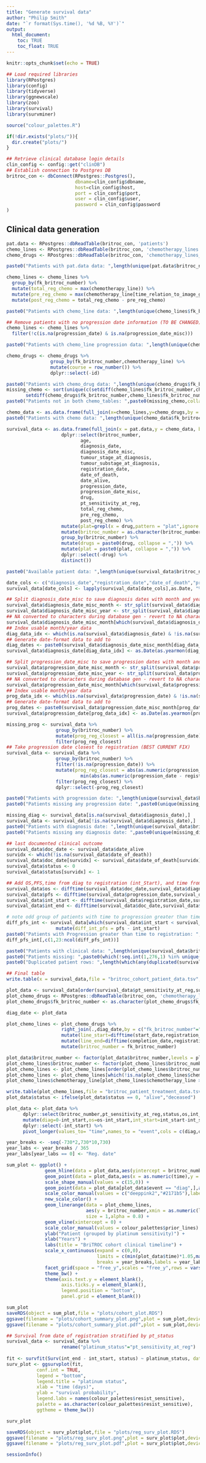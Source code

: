 ```yaml
---
title: "Generate survival data"
author: "Philip Smith"
date: "`r format(Sys.time(), '%d %B, %Y')`"
output: 
  html_document:
    toc: TRUE
    toc_float: TRUE
---
```


```r
knitr::opts_chunk$set(echo = TRUE)
```

```r
## Load required libraries
library(RPostgres)
library(config)
library(tidyverse)
library(ggnewscale)
library(zoo)
library(survival)
library(survminer)
```

```r
source("colour_palettes.R")
```

```r
if(!dir.exists("plots/")){
  dir.create("plots/")
}
```

```r
## Retrieve clinical database login details
clin_config <- config::get("clinDB")
## Establish connection to Postgres DB
britroc_con <- dbConnect(RPostgres::Postgres(),
                         dbname=clin_config$dbname,
                         host=clin_config$host,
                         port = clin_config$port,
                         user = clin_config$user,
                         password = clin_config$password
)
```

## Clinical data generation

```r
pat.data <- RPostgres::dbReadTable(britroc_con, 'patients')
chemo_lines <- RPostgres::dbReadTable(britroc_con, 'chemotherapy_lines')
chemo_drugs <- RPostgres::dbReadTable(britroc_con, 'chemotherapy_lines_drugs')
```

```r
paste0("Patients with pat.data data: ",length(unique(pat.data$britroc_number)))

chemo_lines <- chemo_lines %>%
  group_by(fk_britroc_number) %>%
  mutate(total_reg_chemo = max(chemotherapy_line)) %>%
  mutate(pre_reg_chemo = max(chemotherapy_line[time_relation_to_image_guided_biopsy == "before"])) %>%
  mutate(post_reg_chemo = total_reg_chemo - pre_reg_chemo)

paste0("Patients with chemo_line data: ",length(unique(chemo_lines$fk_britroc_number)))

## Remove patients with no progression date information (TO BE CHANGED)
chemo_lines <- chemo_lines %>%
  filter(!c(is.na(progression_date) & is.na(progression_date_misc)))

paste0("Patients with chemo_line progression data: ",length(unique(chemo_lines$fk_britroc_number)))

chemo_drugs <- chemo_drugs %>%
                group_by(fk_britroc_number,chemotherapy_line) %>%
                mutate(course = row_number()) %>%
                dplyr::select(-id)

paste0("Patients with chemo_drug data: ",length(unique(chemo_drugs$fk_britroc_number)))
missing_chemo <- sort(unique(c(setdiff(chemo_lines$fk_britroc_number,chemo_drugs$fk_britroc_number),
       setdiff(chemo_drugs$fk_britroc_number,chemo_lines$fk_britroc_number))))
paste0("Patients not in both chemo_tables: ",paste0(missing_chemo,collapse = ","))
```

```r
chemo_data <- as.data.frame(full_join(x=chemo_lines,y=chemo_drugs,by = c("fk_britroc_number","chemotherapy_line")))
paste0("Patients with chemo data: ",length(unique(chemo_data$fk_britroc_number)))

survival_data <- as.data.frame(full_join(x = pat.data,y = chemo_data, by = c("britroc_number"="fk_britroc_number")) %>%
                    dplyr::select(britroc_number,
                           age,
                           diagnosis_date,
                           diagnosis_date_misc,
                           tumour_stage_at_diagnosis,
                           tumour_substage_at_diagnosis,
                           registration_date,
                           date_of_death,
                           date_alive,
                           progression_date,
                           progression_date_misc,
                           drug,
                           pt_sensitivity_at_reg,
                           total_reg_chemo,
                           pre_reg_chemo,
                           post_reg_chemo) %>%
                    mutate(plat=grepl(x = drug,pattern = "plat",ignore.case = T)) %>%
                    mutate(britroc_number = as.character(britroc_number)) %>%
                    group_by(britroc_number) %>%
                    mutate(drugs = paste0(drug, collapse = ",")) %>%
                    mutate(plat = paste0(plat, collapse = ",")) %>%
                    dplyr::select(-drug) %>%
                    distinct())

paste0("Available patient data: ",length(unique(survival_data$britroc_number)))
```

```r
date_cols <- c("diagnosis_date","registration_date","date_of_death","progression_date","date_alive")
survival_data[date_cols] <- lapply(survival_data[date_cols],as.Date, "%m/%d/%Y")

## Split diagnosis_date_misc to save diagnosis dates with month and year data but no day
survival_data$diagnosis_date_misc_month <- str_split(survival_data$diagnosis_date_misc,pattern = " ",n = 2,simplify = T)[,1]
survival_data$diagnosis_date_misc_year <- str_split(survival_data$diagnosis_date_misc,pattern = " ",n = 2,simplify = T)[,2]
## NA converted to characters during database gen - revert to NA characters
survival_data$diagnosis_date_misc_month[which(survival_data$diagnosis_date_misc_month == "NA")] <- NA
## Index usable month/year data
diag_data_idx <- which(is.na(survival_data$diagnosis_date) & !is.na(survival_data$diagnosis_date_misc_month) & !is.na(survival_data$diagnosis_date_misc_year))
## Generate date-format data to add to 
diag_dates <- paste0(survival_data$diagnosis_date_misc_month[diag_data_idx],survival_data$diagnosis_date_misc_year[diag_data_idx])
survival_data$diagnosis_date[diag_data_idx] <- as.Date(as.yearmon(diag_dates, format = "%b%Y"))

## Split progression_date_misc to save progression dates with month and year data but no day
survival_data$progression_date_misc_month <- str_split(survival_data$progression_date_misc,pattern = " ",n = 2,simplify = T)[,1]
survival_data$progression_date_misc_year <- str_split(survival_data$progression_date_misc,pattern = " ",n = 2,simplify = T)[,2]
## NA converted to characters during database gen - revert to NA characters
survival_data$progression_date_misc_month[which(survival_data$progression_date_misc_month == "NA")] <- NA
## Index usable month/year data
prog_data_idx <- which(is.na(survival_data$progression_date) & !is.na(survival_data$progression_date_misc_month) & !is.na(survival_data$progression_date_misc_year))
## Generate date-format data to add to 
prog_dates <- paste0(survival_data$progression_date_misc_month[prog_data_idx],survival_data$progression_date_misc_year[prog_data_idx])
survival_data$progression_date[prog_data_idx] <- as.Date(as.yearmon(prog_dates, format = "%b%Y"))
```

```r
missing_prog <- survival_data %>%
                  group_by(britroc_number) %>%
                  mutate(prog_reg_closest = all(is.na(progression_date))) %>%
                  filter(prog_reg_closest)
## Take progression date closest to registration (BEST CURRENT FIX)
survival_data <- survival_data %>%
                  group_by(britroc_number) %>%
                  filter(!is.na(progression_date)) %>%
                  mutate(prog_reg_closest = abs(as.numeric(progression_date - registration_date)) == 
                           min(abs(as.numeric(progression_date - registration_date)),na.rm = T)) %>%
                  filter(prog_reg_closest) %>%
                  dplyr::select(-prog_reg_closest)

paste0("Patients with progression date: ",length(unique(survival_data$britroc_number)))
paste0("Patients missing any progression date: ",paste0(unique(missing_prog$britroc_number),collapse = ", "))
```

```r
missing_diag <- survival_data[is.na(survival_data$diagnosis_date),]
survival_data <- survival_data[!is.na(survival_data$diagnosis_date),]
paste0("Patients with diagnosis date: ",length(unique(survival_data$britroc_number)))
paste0("Patients missing any diagnosis date: ",paste0(unique(missing_diag$britroc_number),collapse = ", "))
```

```r
## last documented clinical outcome 
survival_data$doc_date <- survival_data$date_alive
survidx <- which(!is.na(survival_data$date_of_death))
survival_data$doc_date[survidx] <- survival_data$date_of_death[survidx]
survival_data$status <- 0
survival_data$status[survidx] <- 1

## Add OS,PFS,time from diag to registration (int_Start), and time from diag to end time point (int_end)
survival_data$os <- difftime(survival_data$doc_date,survival_data$diagnosis_date)
survival_data$pfs <- difftime(survival_data$progression_date,survival_data$diagnosis_date)
survival_data$int_start <- difftime(survival_data$registration_date,survival_data$diagnosis_date)
survival_data$int_end <- difftime(survival_data$doc_date,survival_data$diagnosis_date)
```

```r
# note odd group of patients with time to progression greater than time to registration - given that progression is the reason for registration
diff_pfs_int <- survival_data[which(survival_data$int_start < survival_data$pfs),] %>%
                  mutate(diff_int_pfs = pfs - int_start)
paste0("Patients with Progression greater than time to registration: ",length(unique(survival_data$britroc_number[which(survival_data$int_start < survival_data$pfs)])))
diff_pfs_int[,c(1,23:ncol(diff_pfs_int))]
```

```r
paste0("Patients with clinical data: ",length(unique(survival_data$britroc_number)))
paste0("Patients missing: ",paste0(which(!seq.int(1,276,1) %in% unique(survival_data$britroc_number)),collapse = ", "))
paste0("Duplicated patient rows: ",length(which(any(duplicated(survival_data$britroc_number)))))

## Final table
write.table(x = survival_data,file = "britroc_cohort_patient_data.tsv",quote = F,sep = "\t",row.names = F,col.names = T)
```

```r
plot_data <- survival_data[order(survival_data$pt_sensitivity_at_reg,survival_data$os,decreasing = FALSE),]
plot_chemo_drugs <- RPostgres::dbReadTable(britroc_con, 'chemotherapy_lines_drugs')
plot_chemo_drugs$fk_britroc_number <- as.character(plot_chemo_drugs$fk_britroc_number)

diag_date <- plot_data

plot_chemo_lines <- plot_chemo_drugs %>%
                    right_join(.,diag_date,by = c("fk_britroc_number"="britroc_number")) %>%
                    mutate(line_start=difftime(start_date,registration_date,units = "days")) %>%
                    mutate(line_end=difftime(completion_date,registration_date,units = "days")) %>%
                    mutate(britroc_number = fk_britroc_number)

plot_data$britroc_number <- factor(plot_data$britroc_number,levels = plot_data$britroc_number)
plot_chemo_lines$britroc_number <- factor(plot_chemo_lines$britroc_number,levels = plot_data$britroc_number)
plot_chemo_lines <- plot_chemo_lines[order(plot_chemo_lines$britroc_number),]
plot_chemo_lines <- plot_chemo_lines[which(!is.na(plot_chemo_lines$chemotherapy_line)),]
plot_chemo_lines$chemotherapy_line[plot_chemo_lines$chemotherapy_line > 4] <- "5+"

write.table(plot_chemo_lines,file = "britroc_patient_treatment_data.tsv",quote = F,sep = "\t",row.names = F,col.names = T)
plot_data$status <- ifelse(plot_data$status == 0, "alive","deceased")

plot_data <- plot_data %>%
      dplyr::select(britroc_number,pt_sensitivity_at_reg,status,os,int_start) %>%
      mutate(diag=0-int_start,os=os-int_start,int_start=int_start-int_start) %>%
      dplyr::select(-int_start) %>%
      pivot_longer(values_to= "time",names_to = "event",cols = c(diag,os))

year_breaks <- -seq(-730*2,730*10,730)
year_labs <- year_breaks / 365
year_labs[year_labs == 0] <- "Reg. date"

sum_plot <- ggplot() +
              geom_hline(data = plot_data,aes(yintercept = britroc_number),color = "grey95") +
              geom_point(data = plot_data,aes(x = as.numeric(time),y = britroc_number,shape = status,color = event)) +
              scale_shape_manual(values = c(15,0)) +
              geom_point(data = plot_data[plot_data$event == "diag",],aes(x = as.numeric(time),y = britroc_number,color = event),shape = 15) +
              scale_color_manual(values = c("deeppink2","#2171b5"),labels = c("diagnosis","last follow up")) +
              new_scale_color() +
              geom_linerange(data = plot_chemo_lines,
                             aes(y = britroc_number,xmin = as.numeric(line_start),xmax = as.numeric(line_end),color = chemotherapy_line),
                             size = 1,alpha = 0.8) +
              geom_vline(xintercept = 0) +
              scale_color_manual(values = colour_palettes$prior_lines) +
              ylab("Patient (grouped by platinum sensitivity)") +
              xlab("Years") +
              labs(title = "BriTROC cohort clinical timeline") +
              scale_x_continuous(expand = c(0,0),
                                 limits = c(min(plot_data$time)*1.05,max(plot_data$time)*1.05),
                                 breaks = year_breaks,labels = year_labs) +
              facet_grid(space = "free_y",scales = "free_y",rows = vars(pt_sensitivity_at_reg),switch = "y") +
              theme_bw() +
              theme(axis.text.y = element_blank(),
                    axis.ticks.y = element_blank(),
                    legend.position = "bottom",
                    panel.grid = element_blank())

sum_plot
saveRDS(object = sum_plot,file = "plots/cohort_plot.RDS")
ggsave(filename = "plots/cohort_summary_plot.png",plot = sum_plot,device = "png",width = 12,height = 9,dpi = 300,units = "in")
ggsave(filename = "plots/cohort_summary_plot.pdf",plot = sum_plot,device = "pdf",width = 12,height = 9,dpi = 300,units = "in")
```

```r
## Survival from date of registration stratified by pt_status
survival_data <- survival_data %>%
                    rename("platinum_status"="pt_sensitivity_at_reg")
    
fit <- survfit(Surv(int_end - int_start, status) ~ platinum_status, data = survival_data)
surv_plot <- ggsurvplot(fit,
           conf.int = TRUE,
           legend = "bottom",
           legend.title = "platinum status",
           xlab = "time (days)",
           ylab = "survival probability",
           legend.labs = names(colour_palettes$resist_sensitive),
           palette = as.character(colour_palettes$resist_sensitive),
           ggtheme = theme_bw())

surv_plot

saveRDS(object = surv_plot$plot,file = "plots/reg_surv_plot.RDS")
ggsave(filename = "plots/reg_surv_plot.png",plot = surv_plot$plot,device = "png",width = 8,height = 8,dpi = 300,units = "in")
ggsave(filename = "plots/reg_surv_plot.pdf",plot = surv_plot$plot,device = "pdf",width = 8,height = 8,dpi = 300,units = "in")
```

```r
sessionInfo()
```
